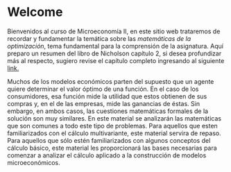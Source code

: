 # Welcome {.unnumbered}

Bienvenidos al curso de Microeconomía II, en este sitio web trataremos de recordar y fundamentar la temática sobre las *matemáticas de la optimización*, tema fundamental para la comprensión de la asignatura. Aquí preparo un resumen del libro de Nicholson capítulo 2, si desea profundizar más al respecto, sugiero revise el capítulo completo ingresando al siguiente [link.](https://elvisjgblog.files.wordpress.com/2019/04/teorc3ada-microeconc3b3mica-9c2b0-edicic3b3n-walter-nicholson.pdf)

Muchos de los modelos económicos parten del supuesto que un agente quiere determinar el valor óptimo de una función. En el caso de los consumidores, esa función mide la utilidad que estos obtienen de sus compras y, en el de las empresas, mide las ganancias de éstas. Sin embargo, en ambos casos, las cuestiones matemáticas formales de la solución son muy similares. En este material se analizarán las matemáticas que son comunes a todo este tipo de problemas. Para aquellos que esten familiarizados con el cálculo multivariante, este material servira de repaso. Para aquellos que sólo estén familiarizados con algunos conceptos del cálculo básico, este material les proporcionará las bases necesarias para comenzar a analizar el cálculo aplicado a la construcción de modelos microeconómicos.
